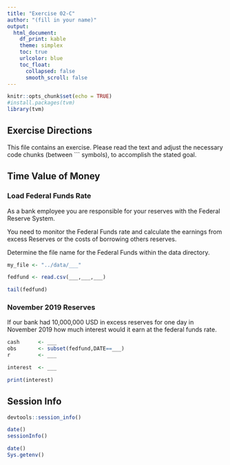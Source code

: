 ```yaml
---
title: "Exercise 02-C"
author: "(fill in your name)"
output:
  html_document:
    df_print: kable
    theme: simplex
    toc: true
    urlcolor: blue
    toc_float:
      collapsed: false
      smooth_scroll: false
---
```


```r
knitr::opts_chunk$set(echo = TRUE)
#install.packages(tvm)
library(tvm)
```

## Exercise Directions

This file contains an exercise.  Please read the text and adjust the necessary code chunks (between \`\`\` symbols), to accomplish the stated goal.

## Time Value of Money

### Load Federal Funds Rate

As a bank employee you are responsible for your reserves with the Federal Reserve System.

You need to monitor the Federal Funds rate and calculate the earnings from excess Reserves or the costs of borrowing others reserves.

Determine the file name for the Federal Funds within the data directory.

```r
my_file <- "../data/___"

fedfund <- read.csv(___,___,___)

tail(fedfund)
```


### November 2019 Reserves

If our bank had 10,000,000 USD in excess reserves for one day in November 2019 how much interest would it earn at the federal funds rate.

```r

cash      <- ___
obs       <- subset(fedfund,DATE==___)
r         <- ___

interest  <- ___

print(interest)

```


## Session Info

```r
devtools::session_info()
```

```r
date()
sessionInfo()
```

```r
date()
Sys.getenv()
```


